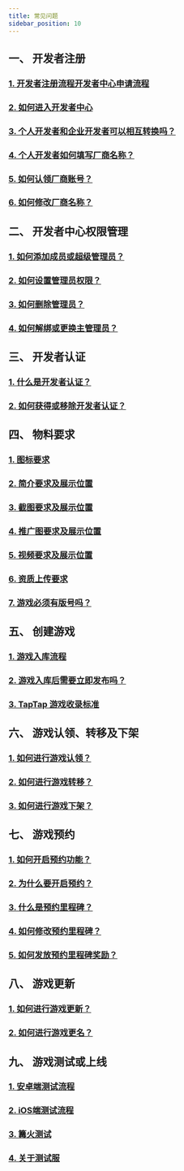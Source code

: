 ```yaml
---
title: 常见问题
sidebar_position: 10
---
```


## **一、 开发者注册**  
### [<FaqLink>1. 开发者注册流程开发者中心申请流程</FaqLink>](/store/store-admin#厂商创建通道及流程/)  
### [<FaqLink>2. 如何进入开发者中心</FaqLink>](/store/store-admin#厂商创建通道及流程/)  
### [<FaqLink>3. 个人开发者和企业开发者可以相互转换吗？</FaqLink>](/store/store-admin#个人开发者与企业开发者有什么区别？可以互相转换吗？/)  
### [<FaqLink>4. 个人开发者如何填写厂商名称？</FaqLink>](/store/store-admin#个人开发者没有公司，如何填写厂商名称？/)  
### [<FaqLink>5. 如何认领厂商账号？</FaqLink>](/store/store-admin#厂商名称已存在，如何进行厂商账号认领？/)  
### [<FaqLink>6. 如何修改厂商名称？</FaqLink>](/store/store-admin#如何修改厂商名称)  


## **二、 开发者中心权限管理**  
### [<FaqLink>1. 如何添加成员或超级管理员？</FaqLink>](/store/store-admin#添加成员或超级管理员/)  
### [<FaqLink>2. 如何设置管理员权限？</FaqLink>](/store/store-admin#成员的权限设置和删除/)  
### [<FaqLink>3. 如何删除管理员？</FaqLink>](/store/store-admin#成员的权限设置和删除/)  
### [<FaqLink>4. 如何解绑或更换主管理员？</FaqLink>](/store/store-admin#主管理员可以解绑吗？可以设置新的主管理员吗？/)  
 

## **三、 开发者认证**  
### [<FaqLink>1. 什么是开发者认证？</FaqLink>](/store/store-admin#开发者认证/)  
### [<FaqLink>2. 如何获得或移除开发者认证？</FaqLink>](/store/store-admin#开发者认证/)  


## **四、 物料要求**  
### [<FaqLink>1. 图标要求</FaqLink>](/store/store-material#图标/)  
### [<FaqLink>2. 简介要求及展示位置</FaqLink>](/store/store-material#简介/)  
### [<FaqLink>3. 截图要求及展示位置</FaqLink>](/store/store-material#截图/)  
### [<FaqLink>4. 推广图要求及展示位置</FaqLink>](/store/store-material#推广图/)  
### [<FaqLink>5. 视频要求及展示位置</FaqLink>](/store/store-material#视频/)  
### [<FaqLink>6. 资质上传要求</FaqLink>](/store/store-agree#资质文件及授权/)  
### [<FaqLink>7. 游戏必须有版号吗？</FaqLink>](/store/store-agree#版号)  


## **五、 创建游戏**  
### [<FaqLink>1. 游戏入库流程</FaqLink>](/store/store-creategame#游戏入库/)  
### [<FaqLink>2. 游戏入库后需要立即发布吗？</FaqLink>](/store/store-creategame#创建游戏审核通过后，可暂不发布游戏吗？/)  
### [<FaqLink>3. TapTap 游戏收录标准</FaqLink>](/store/store-agree#暂不收录游戏/)  


## **六、 游戏认领、转移及下架**  
### [<FaqLink>1. 如何进行游戏认领？</FaqLink>](/store/store-creategame#我的游戏已经被TapTap收录，可以进行游戏认领吗？/)  
### [<FaqLink>2. 如何进行游戏转移？</FaqLink>](/store/store-creategame#游戏主体可以进行转移吗？/)  
### [<FaqLink>3. 如何进行游戏下架？</FaqLink>](/store/store-creategame#如何进行游戏下架？/)  


## **七、 游戏预约**  
### [<FaqLink>1. 如何开启预约功能？</FaqLink>](/store/store-creategame#游戏预约/)  
### [<FaqLink>2. 为什么要开启预约？</FaqLink>](/store/store-creategame#游戏预约/)  
### [<FaqLink>3. 什么是预约里程碑？</FaqLink>](/store/store-creategame#预约里程碑/)  
### [<FaqLink>4. 如何修改预约里程碑？</FaqLink>](/store/store-creategame#预约里程碑/)
### [<FaqLink>5. 如何发放预约里程碑奖励？</FaqLink>](/store/store-creategame#预约里程碑/)   


## **八、 游戏更新**  
### [<FaqLink>1. 如何进行游戏更新？</FaqLink>](/store/store-creategame#游戏更新/)  
### [<FaqLink>2. 如何进行游戏更名？</FaqLink>](/store/store-creategame#游戏名称可以修改吗？/) 


## **九、 游戏测试或上线**  
### [<FaqLink>1. 安卓端测试流程</FaqLink>](/store/store-creategame#游戏测试或上线/)
### [<FaqLink>2. iOS端测试流程</FaqLink>](/store/store-creategame#iOS端测试/)     
### [<FaqLink>3. 篝火测试</FaqLink>](/store/campfire/)  
 
### [<FaqLink>4. 关于测试服</FaqLink>](/store/store-creategame#测试服配置/)  
 
